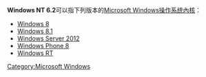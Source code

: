 '''Windows NT 6.2'''可以指下列版本的[[Microsoft_Windows|Microsoft Windows]][[操作系统|操作系统]][[內核|內核]]：
* [[Windows_8|Windows 8]]
* [[Windows_8.1|Windows 8.1]]
* [[Windows_Server_2012|Windows Server 2012]]
* [[Windows_Phone_8|Windows Phone 8]]
* [[Windows_RT|Windows RT]]

{{Disambiguation|Cat=字母数字组合消歧义}}

[[Category:Microsoft_Windows|Category:Microsoft Windows]]